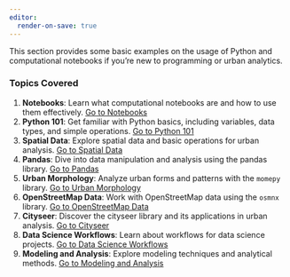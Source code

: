 ```yaml
---
editor:
  render-on-save: true
---
```


This section provides some basic examples on the usage of Python and computational notebooks if you're new to programming or urban analytics.

### Topics Covered

1. **Notebooks**: Learn what computational notebooks are and how to use them effectively. [Go to Notebooks](1_notebooks.qmd)
2. **Python 101**: Get familiar with Python basics, including variables, data types, and simple operations. [Go to Python 101](2_basics.qmd)
3. **Spatial Data**: Explore spatial data and basic operations for urban analysis. [Go to Spatial Data](3_spatial.qmd)
4. **Pandas**: Dive into data manipulation and analysis using the pandas library. [Go to Pandas](4_pandas.qmd)
5. **Urban Morphology**: Analyze urban forms and patterns with the `momepy` library. [Go to Urban Morphology](5_momepy.qmd)
6. **OpenStreetMap Data**: Work with OpenStreetMap data using the `osmnx` library. [Go to OpenStreetMap Data](6_osmnx.qmd)
7. **Cityseer**: Discover the cityseer library and its applications in urban analysis. [Go to Cityseer](7_cityseer.qmd)
8. **Data Science Workflows**: Learn about workflows for data science projects. [Go to Data Science Workflows](8_data_science.ipynb)
9. **Modeling and Analysis**: Explore modeling techniques and analytical methods. [Go to Modeling and Analysis](9_models.ipynb)
